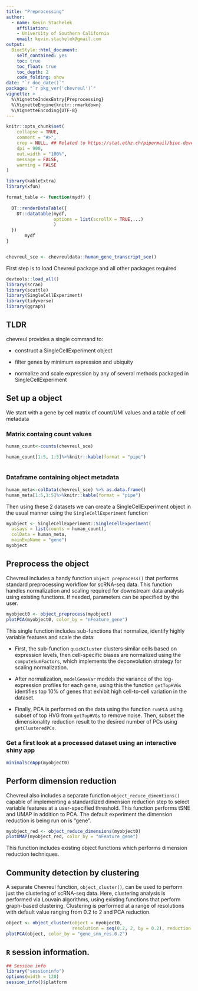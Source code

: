 ```yaml
---
title: "Preprocessing"
author: 
  - name: Kevin Stachelek
    affiliation:
    - University of Southern California
    email: kevin.stachelek@gmail.com
output: 
  BiocStyle::html_document:
    self_contained: yes
    toc: true
    toc_float: true
    toc_depth: 2
    code_folding: show
date: "`r doc_date()`"
package: "`r pkg_ver('chevreul')`"
vignette: >
  %\VignetteIndexEntry{Preprocessing}
  %\VignetteEngine{knitr::rmarkdown}
  %\VignetteEncoding{UTF-8}  
---
```


```r
knitr::opts_chunk$set(
    collapse = TRUE,
    comment = "#>",
    crop = NULL, ## Related to https://stat.ethz.ch/pipermail/bioc-devel/2020-April/016656.html
    dpi = 900,
    out.width = "100%",
    message = FALSE,
    warning = FALSE
)

library(kableExtra)
library(xfun)

format_table <- function(mydf) {
    
  DT::renderDataTable({
    DT::datatable(mydf,
                  options = list(scrollX = TRUE,...)
                  )      
  })
       mydf
}


chevreul_sce <- chevreuldata::human_gene_transcript_sce()

```

First step is to load Chevreul package and all other packages required 

```r
devtools::load_all()
library(scran)
library(scuttle)
library(SingleCellExperiment)
library(tidyverse)
library(ggraph)
```

## TLDR

chevreul provides a single command to:

-   construct a SingleCellExperiment object 

-   filter genes by minimum expression and ubiquity

-   normalize and scale expression by any of several methods packaged in SingleCellExperiment



## Set up a object

We start with a gene by cell matrix of count/UMI values and a table of cell metadata

### Matrix containg count values
```r
human_count<-counts(chevreul_sce)

human_count[1:5, 1:5]%>%knitr::kable(format = "pipe")
                      
```

### Dataframe containing object metadata
```r

human_meta<-colData(chevreul_sce) %>% as.data.frame()
human_meta[1:5,1:5]%>%knitr::kable(format = "pipe")
```

Then using these 2 datasets we can create a SingleCellExperiment object in the usual manner using the `SingleCellExperiment` function

```r
myobject <- SingleCellExperiment::SingleCellExperiment(
  assays = list(counts = human_count), 
  colData = human_meta, 
  mainExpName = "gene")
myobject
```

## Preprocess the object

Chevreul includes a handy function `object_preprocess()` that performs standard preprocessing workflow for scRNA-seq data. This function handles normalization and scaling required for downstream data analysis using existing functions. If needed, parameters can be specified by the user.

```r
myobject0 <- object_preprocess(myobject)
plotPCA(myobject0, color_by = "nFeature_gene")

```

This single function includes sub-functions that normalize, identify highly variable features and scale the data:

-   First, the sub-function `quickCluster` clusters similar cells based on expression levels, then cell-specific biases are normalized using the `computeSumFactors`, which implements the deconvolution strategy for scaling normalization.

-   After normalization, `modelGeneVar` models the variance of the log-expression profiles for each gene, using this the function `getTopHVGs` identifies top 10% of genes that exhibit high cell-to-cell variation in the dataset.

-   Finally, PCA is performed on the data using the function `runPCA` using subset of top HVG from `getTopHVGs` to remove noise. Then, subset the dimensionality reduction result to the desired number of PCs using `getClusteredPCs`.

### Get a first look at a processed dataset using an interactive shiny app

```r
minimalSceApp(myobject0)
```

## Perform dimension reduction

Chevreul also includes a separate function `object_reduce_dimentions()` capable of implementing a standardized dimension reduction step to select variable features at a user-specified threshold. This function performs tSNE and UMAP in addition to PCA. The default experiment the dimension reduction is being run on is "gene".

```r
myobject_red <- object_reduce_dimensions(myobject0)
plotUMAP(myobject_red, color_by = "nFeature_gene")
```

This function includes existing object functions which performs dimension reduction techniques. 

## Community detection by clustering

A separate Chevreul function, `object_cluster()`, can be used to perform just the clustering of scRNA-seq data. Here, clustering analysis is performed via Louvain algorithms, using existing functions that perform graph-based clustering. Clustering is performed at a range of resolutions with default value ranging from 0.2 to 2 and PCA reduction.

```r
object <- object_cluster(object = myobject0, 
                         resolution = seq(0.2, 2, by = 0.2), reduction = "PCA")
plotPCA(object, color_by = "gene_snn_res.0.2")
```


## `R` session information.

```r
## Session info
library("sessioninfo")
options(width = 120)
session_info()$platform
```

